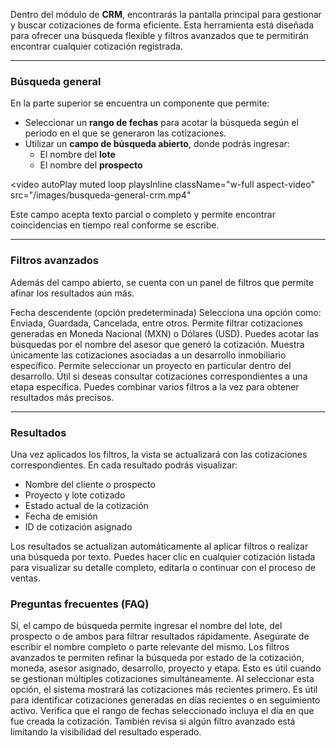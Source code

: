Dentro del módulo de **CRM**, encontrarás la pantalla principal para gestionar y buscar cotizaciones de forma eficiente. Esta herramienta está diseñada para ofrecer una búsqueda flexible y filtros avanzados que te permitirán encontrar cualquier cotización registrada.

---

### Búsqueda general

En la parte superior se encuentra un componente que permite:

- Seleccionar un **rango de fechas** para acotar la búsqueda según el periodo en el que se generaron las cotizaciones.
- Utilizar un **campo de búsqueda abierto**, donde podrás ingresar:
  - El nombre del **lote**
  - El nombre del **prospecto**

<video
  autoPlay
  muted
  loop
  playsInline
  className="w-full aspect-video"
  src="/images/busqueda-general-crm.mp4"
></video>

<Note>
  Este campo acepta texto parcial o completo y permite encontrar coincidencias
  en tiempo real conforme se escribe.
</Note>

---

### Filtros avanzados

Además del campo abierto, se cuenta con un panel de filtros que permite afinar los resultados aún más.

<CardGroup cols={2}>
  <Card title="Ordenar por" icon="calendar">
    Fecha descendente (opción predeterminada)
  </Card>
  <Card title="Filtrar por estado" icon="ellipsis-stroke-vertical">
    Selecciona una opción como: Enviada, Guardada, Cancelada, entre otros.
  </Card>
  <Card title="Filtrar por moneda" icon="money-bill-1">
    Permite filtrar cotizaciones generadas en Moneda Nacional (MXN) o Dólares
    (USD).
  </Card>
  <Card title="Filtrar por asesor" icon="user">
    Puedes acotar las búsquedas por el nombre del asesor que generó la
    cotización.
  </Card>
  <Card title="Filtrar por desarrollo" icon="diagram-project">
    Muestra únicamente las cotizaciones asociadas a un desarrollo inmobiliario
    específico.
  </Card>
  <Card title="Filtrar por proyecto" icon="rectangle-history">
    Permite seleccionar un proyecto en particular dentro del desarrollo.
  </Card>
  <Card title="Filtrar por etapa" icon="tarp">
    Útil si deseas consultar cotizaciones correspondientes a una etapa
    específica.
  </Card>
</CardGroup>

<Note>
  Puedes combinar varios filtros a la vez para obtener resultados más precisos.
</Note>

---

### Resultados

Una vez aplicados los filtros, la vista se actualizará con las cotizaciones correspondientes. En cada resultado podrás visualizar:

- Nombre del cliente o prospecto
- Proyecto y lote cotizado
- Estado actual de la cotización
- Fecha de emisión
- ID de cotización asignado

<Check>
  Los resultados se actualizan automáticamente al aplicar filtros o realizar una
  búsqueda por texto.
</Check>

<Note>
  Puedes hacer clic en cualquier cotización listada para visualizar su detalle
  completo, editarla o continuar con el proceso de ventas.
</Note>

### Preguntas frecuentes (FAQ)

<AccordionGroup>

<Accordion title="¿Puedo buscar una cotización por el nombre del lote?">
  Sí, el campo de búsqueda permite ingresar el nombre del lote, del prospecto o
  de ambos para filtrar resultados rápidamente. Asegúrate de escribir el nombre
  completo o parte relevante del mismo.
</Accordion>

<Accordion title="¿Cómo funcionan los filtros avanzados?">
  Los filtros avanzados te permiten refinar la búsqueda por estado de la
  cotización, moneda, asesor asignado, desarrollo, proyecto y etapa. Esto es
  útil cuando se gestionan múltiples cotizaciones simultáneamente.
</Accordion>

<Accordion title="¿Qué orden aplica la opción 'Fecha descendente'?">
  Al seleccionar esta opción, el sistema mostrará las cotizaciones más recientes
  primero. Es útil para identificar cotizaciones generadas en días recientes o
  en seguimiento activo.
</Accordion>

<Accordion title="¿Por qué no aparece mi cotización en los resultados?">
  Verifica que el rango de fechas seleccionado incluya el día en que fue creada
  la cotización. También revisa si algún filtro avanzado está limitando la
  visibilidad del resultado esperado.
</Accordion>

</AccordionGroup>
